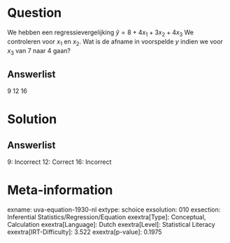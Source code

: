 Question
========

We hebben een regressievergelijking $\hat{y} = 8 + 4x_{1} +
3x_{2} + 4x_{3}$ We controleren voor *x*~1~ en *x*~2~. Wat is de
afname in voorspelde *y* indien we voor *x*~3~ van 7 naar 4 gaan?

Answerlist
----------

9
12
16

Solution
========

Answerlist
----------

9: Incorrect
12: Correct
16: Incorrect

Meta-information
================
exname: uva-equation-1930-nl
extype: schoice
exsolution: 010
exsection: Inferential Statistics/Regression/Equation
exextra[Type]: Conceptual, Calculation
exextra[Language]: Dutch
exextra[Level]: Statistical Literacy
exextra[IRT-Difficulty]: 3.522
exextra[p-value]: 0.1975
